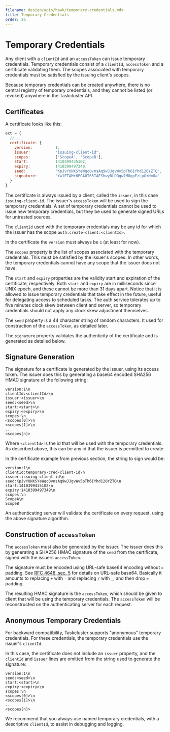 ```yaml
---
filename: design/apis/hawk/temporary-credentials.mdx
title: Temporary Credentials
order: 26
---
```


# Temporary Credentials

Any client with a `clientId` and an `accessToken` can issue temporary
credentials. Temporary credentials consist of a `clientId`, `accessToken` and a
certificate validating them. The scopes associated with temporary credentials
must be satisfied by the issuing client's scopes.

Because temporary credentials can be created anywhere, there is no central
registry of temporary credentials, and they cannot be listed (or revoked)
anywhere in the Taskcluster API.

## Certificates

A certificate looks like this:

```js
ext = {
  // ...
  certificate: {
    version:          1,
    issuer:           "issuing-client-id",
    scopes:           ['ScopeA', 'ScopeB'],
    start:            1410399435102,
    expiry:           1410399497349,
    seed:             'KpJvYUNXSYeWqc0vnsAq9wJJgvWv5pTh6IYhd120YZTQ',
    signature:        'Yw1ETAM+6PGA0T65IAEShwyDLDQqw7M8qpFzLpG+Nm8='
  }
}
```

The certificate is always issued by a client, called the `issuer`, in this case
`issuing-client-id`.  The issuer's `accessToken` will be used to sign the
temporary credentials.  A set of temporary credentials cannot be used to issue
new temporary credentials, but they be used to generate signed URLs for
untrusted sources.

The `clientId` used with the temporary credentials may be any id for which the
issuer has the scope `auth:create-client:<clientId>`.

In the certificate the `version` must always be `1` (at least for now).

The `scopes` property is the list of scopes associated with the temporary
credentials.  This must be satisfied by the issuer's scopes. In other words,
the temporary credentials cannot have any scope that the issuer does not have.

The `start` and `expiry` properties are the validity start and expiration of the
certificate, respectively. Both `start` and `expiry` are in milliseconds since
UNIX epoch, and these cannot be more than 31 days apart. Notice that it is
allowed to issue temporary credentials that take effect in the future, useful
for delegating access to scheduled tasks. The auth service tolerates up to five
minutes clock skew between client and server, so temporary credentials should
not apply any clock skew adjustment themselves.

The `seed` property is a 44 character string of random characters. It used for
construction of the `accessToken`, as detailed later.

The `signature` property validates the authenticity of the certificate and is
generated as detailed below.

## Signature Generation

The signature for a certificate is generated by the issuer, using its access
token. The issuer does this by generating a base64 encoded SHA256 HMAC
signature of the following string:
```
version:1\n
clientId:<clientId>\n
issuer:<issuer>\n
seed:<seed>\n
start:<start>\n
expiry:<expiry>\n
scopes:\n
<scopes[0]>\n
<scopes[1]>\n
...
<scopes[n]>
```

Where `<clientId>` is the id that will be used with the temporary credentials.
As described above, this can be any id that the issuer is permitted to create.

In the certificate example from previous section, the string to sign would be:

```
version:1\n
clientId:temporary-cred-client-id\n
issuer:issuing-client-id\n
seed:KpJvYUNXSYeWqc0vnsAq9wJJgvWv5pTh6IYhd120YZTQ\n
start:1410399435102\n
expiry:1410399497349\n
scopes:\n
ScopeA\n
ScopeB
```

An authenticating server will validate the certificate on every request, using
the above signature algorithm.

## Construction of `accessToken`

The `accessToken` must also be generated by the issuer. The issuer does this
by generating a SHA256 HMAC signature of the `seed` from the certificate,
signed with the issuers `accessToken`.

The signature must be encoded using URL-safe base64 encoding without `=`
padding. See [RFC 4648, sec. 5](http://tools.ietf.org/html/rfc4648#section-5)
for details on URL-safe base64. Basically it amounts to replacing `+` with `-`
and replacing `/` with `_`, and then drop `=` padding.

The resulting HMAC signature is the `accessToken`, which should be given to
client that will be using the temporary credentials. The `accessToken` will be
reconstructed on the authenticating server for each request.

## Anonymous Temporary Credentials

For backward compatibility, Taskcluster supports "anonymous" temporary
credentials. For these credentials, the temporary credentials use the issuer's
`clientId`.

In this case, the certificate does not include an `issuer` property, and the
`clientId` and `issuer` lines are omitted from the string used to generate the
signature:

```
version:1\n
seed:<seed>\n
start:<start>\n
expiry:<expiry>\n
scopes:\n
<scopes[0]>\n
<scopes[1]>\n
...
<scopes[n]>
```

We recommend that you always use named temporary credentials, with a
descriptive `clientId`, to assist in debugging and logging.
